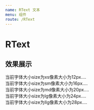 ```yaml
---
name: RText 文本
menu: 组件
route: /RText
---
```





# RText

<PropsTable of={RText} />

## 效果展示

<Playground>
<RText size="xs" style={{ backgroundColor:"red",color:"#fff" }}>
    当前字体大小size为xs像素大小为12px....
 </RText>
 <br/>
 <RText size="sm" style={{ backgroundColor:"red",color:"#fff" }}>
     当前字体大小size为sm像素大小为16px....
  </RText>
  <br/>
 <RText size="md" style={{ backgroundColor:"red",color:"#fff" }}>
    当前字体大小size为md像素大小为20px....
 </RText>
 <br/>
 <RText size="lg" style={{ backgroundColor:"red",color:"#fff" }}>
     当前字体大小size为lg像素大小为24px....
  </RText>
 <br/>
 <RText size="llg" style={{ backgroundColor:"blue",color:"#fff" }}>
     当前字体大小size为llg像素大小为28px....
  </RText>
</Playground>

